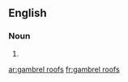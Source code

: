 
==English==

===Noun===
{{head|en|plural}}

# {{plural of|gambrel roof|lang=en}}

[[ar:gambrel roofs]]
[[fr:gambrel roofs]]